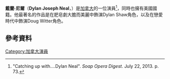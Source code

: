 {{Infobox person
| image       = Dylan Neal publicity shot.jpg
| caption     = 
| birthname   = 
| birth_date  = {{Birth date and age|1969|10|8}}
| birth_place = [[加拿大|加拿大]][[列治文山|列治文山]]
| occupation  = 演員
| yearsactive = 1988–現在
| spouse      = Becky Southwell (m. 1996)
| children    = 2
| website     = 
}}
'''戴蘭·尼爾'''（'''Dylan Joseph Neal'''，{{bd|1969年|10月8日}}）是[[加拿大|加拿大]]的一位演員<ref name="Catching up...">"Catching up with....Dylan Neal". ''Soap Opera Digest''. July 22, 2013. p. 73.</ref>，同時也擁有美國國籍。他最著名的作品是在肥皂劇大膽而美麗中飾演Dylan Shaw角色，以及在戀愛時代中飾演Doug Witter角色。
==參考資料==
{{reflist}}
[[Category:加拿大演員|Category:加拿大演員]]